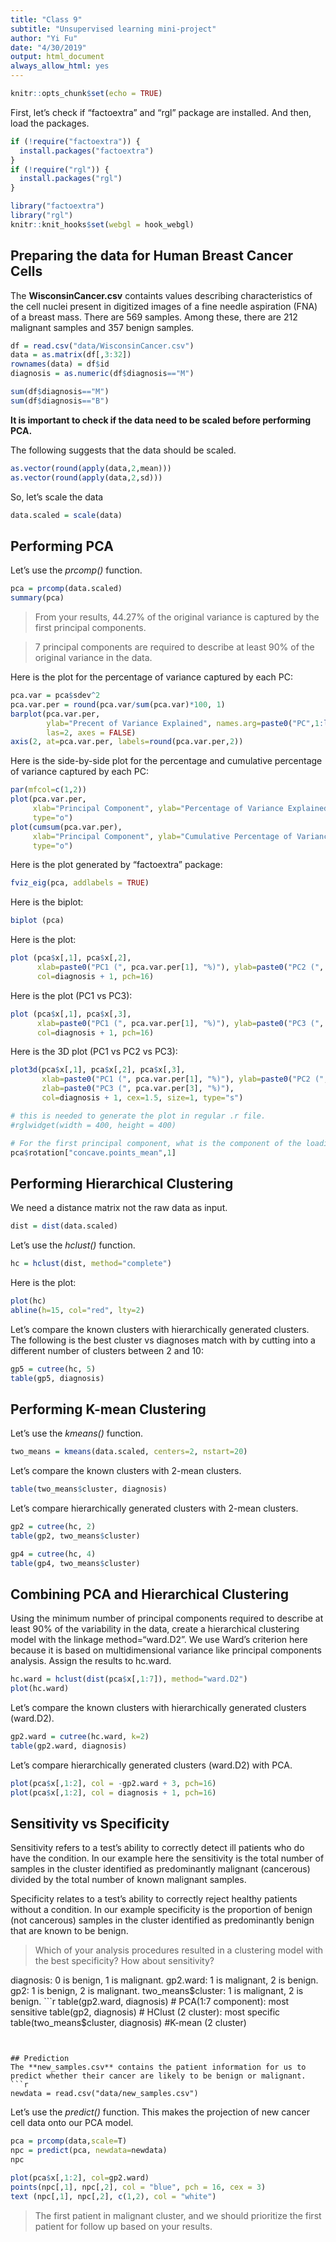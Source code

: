 ```yaml
---
title: "Class 9"
subtitle: "Unsupervised learning mini-project"
author: "Yi Fu"
date: "4/30/2019"
output: html_document
always_allow_html: yes
---
```


```r
knitr::opts_chunk$set(echo = TRUE)
```

First, let's check if "factoextra" and "rgl" package are installed. And then, load the packages.
```r
if (!require("factoextra")) {
  install.packages("factoextra")
}
if (!require("rgl")) {
  install.packages("rgl")
}
```

```r
library("factoextra")
library("rgl")
knitr::knit_hooks$set(webgl = hook_webgl)
```

## Preparing the data for Human Breast Cancer Cells

The **WisconsinCancer.csv** containts values describing characteristics of the cell nuclei present in digitized images of a fine needle aspiration (FNA) of a breast mass. There are 569 samples. Among these, there are 212 malignant samples and 357 benign samples.
```r
df = read.csv("data/WisconsinCancer.csv")
data = as.matrix(df[,3:32])
rownames(data) = df$id
diagnosis = as.numeric(df$diagnosis=="M")
```

```r
sum(df$diagnosis=="M")
sum(df$diagnosis=="B")
```

**It is important to check if the data need to be scaled before performing PCA. **

The following suggests that the data should be scaled.
```r
as.vector(round(apply(data,2,mean)))
as.vector(round(apply(data,2,sd)))
```

So, let's scale the data
```r
data.scaled = scale(data)
```

## Performing PCA
Let's use the *prcomp()* function.
```r
pca = prcomp(data.scaled)
summary(pca)
```

> From your results, 44.27% of the original variance is captured by the first principal components.

> 7 principal components are required to describe at least 90% of the original variance in the data.

Here is the plot for the percentage of variance captured by each PC:
```r
pca.var = pca$sdev^2
pca.var.per = round(pca.var/sum(pca.var)*100, 1)
barplot(pca.var.per, 
        ylab="Precent of Variance Explained", names.arg=paste0("PC",1:length(pca.var.per)),
        las=2, axes = FALSE)
axis(2, at=pca.var.per, labels=round(pca.var.per,2))
```

Here is the side-by-side plot for the percentage and cumulative percentage of variance captured by each PC:
```r
par(mfcol=c(1,2))
plot(pca.var.per,
     xlab="Principal Component", ylab="Percentage of Variance Explained (%)", ylim=c(0, 100), 
     type="o")
plot(cumsum(pca.var.per), 
     xlab="Principal Component", ylab="Cumulative Percentage of Variance Explained (%)", ylim=c(0, 100), 
     type="o")
```

Here is the plot generated by "factoextra" package:
```r
fviz_eig(pca, addlabels = TRUE)
```

Here is the biplot:
```r
biplot (pca)
```

Here is the plot:
```r
plot (pca$x[,1], pca$x[,2],
      xlab=paste0("PC1 (", pca.var.per[1], "%)"), ylab=paste0("PC2 (", pca.var.per[2], "%)"),
      col=diagnosis + 1, pch=16)
```

Here is the plot (PC1 vs PC3):
```r
plot (pca$x[,1], pca$x[,3],
      xlab=paste0("PC1 (", pca.var.per[1], "%)"), ylab=paste0("PC3 (", pca.var.per[3], "%)"),
      col=diagnosis + 1, pch=16)
```

Here is the 3D plot (PC1 vs PC2 vs PC3):
```r
plot3d(pca$x[,1], pca$x[,2], pca$x[,3],
       xlab=paste0("PC1 (", pca.var.per[1], "%)"), ylab=paste0("PC2 (", pca.var.per[2], "%)"), 
       zlab=paste0("PC3 (", pca.var.per[3], "%)"), 
       col=diagnosis + 1, cex=1.5, size=1, type="s")

# this is needed to generate the plot in regular .r file.
#rglwidget(width = 400, height = 400)
```

```r
# For the first principal component, what is the component of the loading vector for the feature concave.points_mean?
pca$rotation["concave.points_mean",1]
```

## Performing Hierarchical Clustering

We need a distance matrix not the raw data as input.
```r
dist = dist(data.scaled)
```

Let's use the *hclust()* function.
```r
hc = hclust(dist, method="complete")
```

Here is the plot:
```r
plot(hc)
abline(h=15, col="red", lty=2)
```

Let's compare the known clusters with hierarchically generated clusters. The following is the best cluster vs diagnoses match with by cutting into a different number of clusters between 2 and 10:
```r
gp5 = cutree(hc, 5)
table(gp5, diagnosis)
```

## Performing K-mean Clustering

Let's use the *kmeans()* function.
```r
two_means = kmeans(data.scaled, centers=2, nstart=20)
```

Let's compare the known clusters with 2-mean clusters.
```r
table(two_means$cluster, diagnosis)
```

Let's compare hierarchically generated clusters with 2-mean clusters.
```r
gp2 = cutree(hc, 2)
table(gp2, two_means$cluster)

gp4 = cutree(hc, 4)
table(gp4, two_means$cluster)
```

## Combining PCA and Hierarchical Clustering
Using the minimum number of principal components required to describe at least 90% of the variability in the data, create a hierarchical clustering model with the linkage method="ward.D2". We use Ward’s criterion here because it is based on multidimensional variance like principal components analysis. Assign the results to hc.ward.
```r
hc.ward = hclust(dist(pca$x[,1:7]), method="ward.D2")
plot(hc.ward)
```

Let's compare the known clusters with hierarchically generated clusters (ward.D2).
```r
gp2.ward = cutree(hc.ward, k=2)
table(gp2.ward, diagnosis)
```

Let's compare hierarchically generated clusters (ward.D2) with PCA.
```r
plot(pca$x[,1:2], col = -gp2.ward + 3, pch=16)
plot(pca$x[,1:2], col = diagnosis + 1, pch=16)
```

## Sensitivity vs Specificity
Sensitivity refers to a test’s ability to correctly detect ill patients who do have the condition. In our example here the sensitivity is the total number of samples in the cluster identified as predominantly malignant (cancerous) divided by the total number of known malignant samples.

Specificity relates to a test’s ability to correctly reject healthy patients without a condition. In our example specificity is the proportion of benign (not cancerous) samples in the cluster identified as predominantly benign that are known to be benign.

> Which of your analysis procedures resulted in a clustering model with the best specificity? How about sensitivity?

diagnosis: 0 is benign, 1 is malignant.
gp2.ward: 1 is malignant, 2 is benign.
gp2: 1 is benign, 2 is malignant.
two_means$cluster: 1 is malignant, 2 is benign.
```r
table(gp2.ward, diagnosis) # PCA(1:7 component): most sensitive
table(gp2, diagnosis) # HClust (2 cluster): most specific
table(two_means$cluster, diagnosis) #K-mean (2 cluster)
```


## Prediction
The **new_samples.csv** contains the patient information for us to predict whether their cancer are likely to be benign or malignant.
```r
newdata = read.csv("data/new_samples.csv")
```

Let's use the *predict()* function. This makes the projection of new cancer cell data onto our PCA model.
```r
pca = prcomp(data,scale=T)
npc = predict(pca, newdata=newdata)
npc
```

```r
plot(pca$x[,1:2], col=gp2.ward)
points(npc[,1], npc[,2], col = "blue", pch = 16, cex = 3)
text (npc[,1], npc[,2], c(1,2), col = "white")
```

> The first patient in malignant cluster, and we should prioritize the first patient for follow up based on your results.

